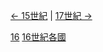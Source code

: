 [[:Category:依年份劃分的15世紀各國|← 15世紀]] | [[:Category:依年份劃分的17世紀各國|17世紀 →]]

[[Category:各年份各國|16]]
[[Category:16世紀各國|]]